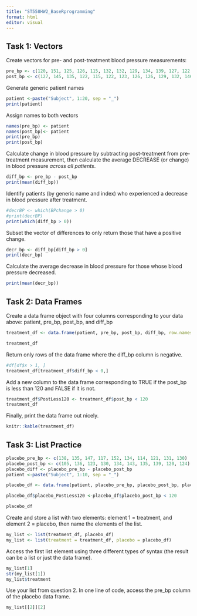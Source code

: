 ```yaml
---
title: "ST558HW2_BaseRprogramming"
format: html
editor: visual
---
```


## Task 1: Vectors

Create vectors for pre- and post-treatment blood pressure measurements:

```r
pre_bp <- c(120, 151, 125, 126, 115, 132, 132, 129, 134, 139, 127, 122, 127, 135, 133, 128, 147, 138, 140, 132)
post_bp <- c(127, 145, 135, 122, 115, 122, 123, 126, 126, 129, 132, 146, 120, 114, 121, 120, 128, 120, 133, 115)
```

Generate generic patient names

```r
patient <-paste("Subject", 1:20, sep = "_")
print(patient)

```

Assign names to both vectors

```r
names(pre_bp) <- patient
names(post_bp)<- patient
print(pre_bp)
print(post_bp)
```

Calculate change in blood pressure by subtracting post-treatment from pre-treatment measurement, then calculate the average DECREASE (or change) in blood pressure *across all patients*.

```r
diff_bp <- pre_bp - post_bp
print(mean(diff_bp))
```

Identify patients (by generic name and index) who experienced a decrease in blood pressure after treatment.

```r

#decrBP <- which(BPchange > 0)
#print(decrBP)
print(which(diff_bp > 0))


```

Subset the vector of differences to only return those that have a positive change.

```r


decr_bp <- diff_bp[diff_bp > 0]
print(decr_bp)
```

Calculate the average decrease in blood pressure for those whose blood pressure decreased.

```r
print(mean(decr_bp))
```

## Task 2: Data Frames

Create a data frame object with four columns corresponding to your data above: patient, pre_bp, post_bp, and diff_bp

```r
treatment_df <- data.frame(patient, pre_bp, post_bp, diff_bp, row.names = NULL)

treatment_df
```

Return only rows of the data frame where the diff_bp column is negative.

```r

#df[df$x > 1, ]
treatment_df[treatment_df$diff_bp < 0,]

```

Add a new column to the data frame corresponding to TRUE if the post_bp is less than 120 and FALSE if it is not.

```r

treatment_df$PostLess120 <- treatment_df$post_bp < 120
treatment_df
```

Finally, print the data frame out nicely.

```r

knitr::kable(treatment_df)

```

## Task 3: List Practice

```r
placebo_pre_bp <- c(138, 135, 147, 117, 152, 134, 114, 121, 131, 130)
placebo_post_bp <- c(105, 136, 123, 130, 134, 143, 135, 139, 120, 124)
placebo_diff <- placebo_pre_bp - placebo_post_bp
patient <-paste("Subject", 1:10, sep = "_")

placebo_df <- data.frame(patient, placebo_pre_bp, placebo_post_bp, placebo_diff)

placebo_df$placebo_PostLess120 <-placebo_df$placebo_post_bp < 120

placebo_df
```

Create and store a list with two elements: element 1 = treatment, and element 2 = placebo, then name the elements of the list.

```r

my_list <- list(treatment_df, placebo_df)
my_list <- list(treatment = treatment_df, placebo = placebo_df)

```

Access the first list element using three different types of syntax (the result can be a list or just the data frame).

```r
my_list[1]
str(my_list[1])
my_list$treatment

```

Use your list from question 2. In one line of code, access the pre_bp column of the placebo data frame.

```r

my_list[[2]][2]

```

